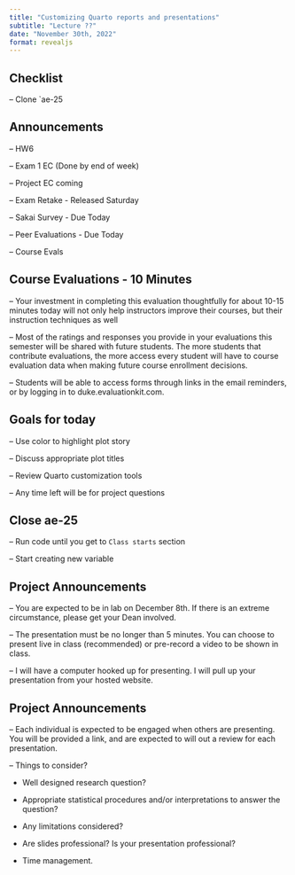 ```yaml
---
title: "Customizing Quarto reports and presentations"
subtitle: "Lecture ??"
date: "November 30th, 2022"
format: revealjs
---
```


## Checklist

-- Clone `ae-25

## Announcements

-- HW6

-- Exam 1 EC (Done by end of week)

-- Project EC coming 

-- Exam Retake - Released Saturday 

-- Sakai Survey - Due Today 

-- Peer Evaluations - Due Today 

-- Course Evals 


## Course Evaluations - 10 Minutes 

-- Your investment in completing this evaluation thoughtfully for about 10-15 minutes today will not only help instructors improve their courses, but their instruction techniques as well

-- Most of the ratings and responses you provide in your evaluations this semester will be shared with future students. The more students that contribute evaluations, the more access every student will have to course evaluation data when making future course enrollment decisions. 

-- Students will be able to access forms through links in the email reminders, or by logging in to duke.evaluationkit.com.  

## Goals for today 

-- Use color to highlight plot story 

-- Discuss appropriate plot titles 

-- Review Quarto customization tools

-- Any time left will be for project questions

## Close ae-25

-- Run code until you get to `Class starts` section

-- Start creating new variable

## Project Announcements 

-- You are expected to be in lab on December 8th. If there is an extreme circumstance, please get your Dean involved. 

-- The presentation must be no longer than 5 minutes. You can choose to present live in class (recommended) or pre-record a video to be shown in class. 

-- I will have a computer hooked up for presenting. I will pull up your presentation from your hosted website.

## Project Announcements {.smaller}

-- Each individual is expected to be engaged when others are presenting. You will be provided a link, and are expected to will out a review for each presentation. 

-- Things to consider? 

- Well designed research question?

- Appropriate statistical procedures and/or interpretations to answer the question? 

- Any limitations considered? 

- Are slides professional? Is your presentation professional?

- Time management.



